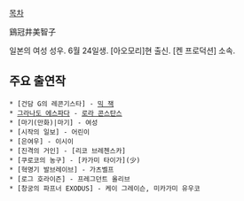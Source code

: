 [[목차]]

鷄冠井美智子

일본의 여성 성우. 6월 24일생. [아오모리]현 출신. [켄 프로덕션] 소속.

== 주요 출연작 ==
 * [건담 G의 레콘기스타] - [[믹 잭]]
 * [[그라나도 에스파다]] - [[로라 콘스탄스]]
 * [마기(만화)|마기] - 여성
 * [시작의 일보] - 어린이
 * [은여우] - 이시이
 * [진격의 거인] - [리코 브레첸스카]
 * [쿠로코의 농구] - [카가미 타이가](少)
 * [혁명기 발브레이브] - 가츠벨프
 * [로그 호라이즌] - 프레그던트 올리브
 * [창궁의 파프너 EXODUS] - 케이 그레이슨, 미카가미 유우코

